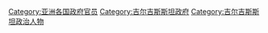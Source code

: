 [[Category:亚洲各国政府官员|Category:亚洲各国政府官员]]
[[Category:吉尔吉斯斯坦政府|Category:吉尔吉斯斯坦政府]]
[[Category:吉尔吉斯斯坦政治人物|Category:吉尔吉斯斯坦政治人物]]